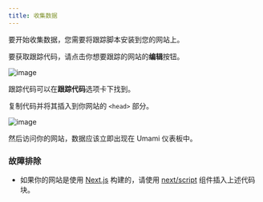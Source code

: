 ```yaml
---
title: 收集数据
---
```


要开始收集数据，您需要将跟踪脚本安装到您的网站上。

要获取跟踪代码，请点击你想要跟踪的网站的**编辑**按钮。

![image](/images/docs/v2/website-edit.png)

跟踪代码可以在**跟踪代码**选项卡下找到。

复制代码并将其插入到你网站的 `<head>` 部分。

![image](/images/docs/v2/website-tracking-code.png)

然后访问你的网站，数据应该立即出现在 Umami 仪表板中。

### 故障排除

- 如果你的网站是使用 [Next.js](https://nextjs.org/) 构建的，请使用 [next/script](https://nextjs.org/docs/app/api-reference/components/script) 组件插入上述代码块。
